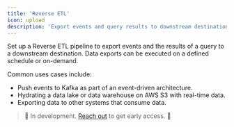 ```yaml
---
title: 'Reverse ETL'
icon: upload
description: 'Export events and query results to downstream destinations like data warehouses, data lakes, and event streaming platforms.'
---
```


Set up a Reverse ETL pipeline to export events and the results of a query to a downstream destination.
Data exports can be executed on a defined schedule or on-demand.

Common uses cases include:

- Push events to Kafka as part of an event-driven architecture.
- Hydrating a data lake or data warehouse on AWS S3 with real-time data.
- Exporting data to other systems that consume data.

> 🚧 In development. <a href="https://cal.com/formo/30min">Reach out</a> to get early access. 🚧